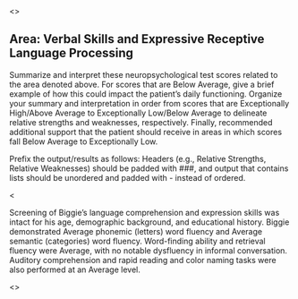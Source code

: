 <<PROMPT>>

## Area: Verbal Skills and Expressive Receptive Language Processing

Summarize and interpret these neuropsychological test scores related to the area denoted above. For scores that are Below Average, give a brief example of how this could impact the patient's daily functioning. Organize your summary and interpretation in order from scores that are Exceptionally High/Above Average to Exceptionally Low/Below Average to delineate relative strengths and weaknesses, respectively. Finally, recommended additional support that the patient should receive in areas in which scores fall Below Average to Exceptionally Low.

Prefix the output/results as follows: Headers (e.g., Relative Strengths,
Relative Weaknesses) should be padded with ###, and output that contains lists should be
unordered and padded with - instead of ordered.

<<EXAMPLE>>

Screening of Biggie's language comprehension and expression skills was
intact for his age, demographic background, and educational history.
Biggie demonstrated Average phonemic (letters) word fluency and
Average semantic (categories) word fluency. Word-finding ability and
retrieval fluency were Average, with no notable dysfluency in informal
conversation. Auditory comprehension and rapid reading and color naming tasks
were also performed at an Average level.

<<START>>
